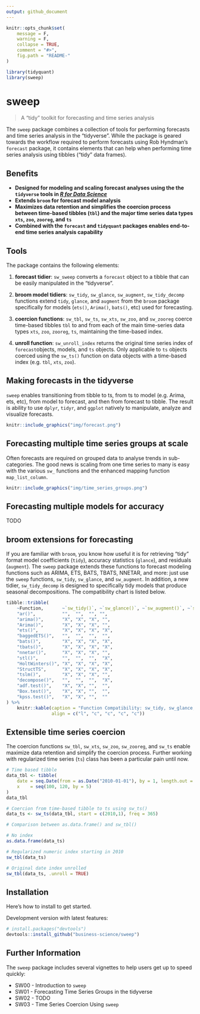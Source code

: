 ```yaml
---
output: github_document
---
```


<!-- README.md is generated from README.Rmd. Please edit that file -->

```r
knitr::opts_chunk$set(
    message = F, 
    warning = F,
    collapse = TRUE,
    comment = "#>",
    fig.path = "README-"
)
```

```r
library(tidyquant)
library(sweep)
```


# sweep

> A "tidy" toolkit for forecasting and time series analysis

The `sweep` package combines a collection of tools for performing forecasts and time series analysis in the "tidyverse". While the package is geared towards the workflow required to perform forecasts using Rob Hyndman's `forecast` package, it contains elements that can help when performing time series analysis using tibbles ("tidy" data frames). 

## Benefits

* __Designed for modeling and scaling forecast analyses using the the `tidyverse` tools in [_R for Data Science_](http://r4ds.had.co.nz/)__
* __Extends `broom` for forecast model analysis__
* __Maximizes data retention and simplifies the coercion process between time-based tibbles (`tbl`) and the major time series data types `xts`, `zoo`, `zooreg`, and `ts`__
* __Combined with the `forecast` and `tidyquant` packages enables end-to-end time series analysis capability__


## Tools

The package contains the following elements:

1. __forecast tidier__: `sw_sweep` converts a `forecast` object to a tibble that can be easily manipulated in the "tidyverse".

2. __broom model tidiers__: `sw_tidy`, `sw_glance`, `sw_augment`, `sw_tidy_decomp` functions extend `tidy`, `glance`, and `augment` from the `broom` package specifically for models (`ets()`, `Arima()`, `bats()`, etc) used for forecasting.

3. __coercion functions__: `sw_tbl`, `sw_ts`, `sw_xts`, `sw_zoo`, and `sw_zooreg` coerce time-based tibbles `tbl` to and from each of the main time-series data types `xts`, `zoo`, `zooreg`, `ts`, maintaining the time-based index.

4. __unroll function__: `sw_unroll_index` returns the original time series index of `forecast`objects, models, and `ts` objects. Only applicable to `ts` objects coerced using the `sw_ts()` function on data objects with a time-based index (e.g. `tbl`, `xts`, `zoo`). 


## Making forecasts in the tidyverse

`sweep` enables transitioning from tibble to ts, from ts to model (e.g. Arima, ets, etc), from model to forecast, and then from forecast to tibble. The result is ability to use `dplyr`, `tidyr`, and `ggplot` natively to manipulate, analyze and visualize forecasts.

```r
knitr::include_graphics("img/forecast.png")
```

## Forecasting multiple time series groups at scale

Often forecasts are required on grouped data to analyse trends in sub-categories. The good news is scaling from one time series to many is easy with the various `sw_` functions and the enhanced mapping function `map_list_column`.

```r
knitr::include_graphics("img/time_series_groups.png")
```

## Forecasting multiple models for accuracy

TODO

## broom extensions for forecasting

If you are familiar with `broom`, you know how useful it is for retrieving "tidy" format model coefficients (`tidy`), accuracy statistics (`glance`), and residuals (`augment`). The `sweep` package extends these functions to forecast modeling functions such as ARIMA, ETS, BATS, TBATS, NNETAR, and more: just use the `sweep` functions, `sw_tidy`, `sw_glance`, and `sw_augment`. In addition, a new tidier, `sw_tidy_decomp` is designed to specifically tidy models that produce seasonal decompositions. The compatibility chart is listed below.

```r
tibble::tribble(
    ~Function,       ~`sw_tidy()`, ~`sw_glance()`, ~`sw_augment()`, ~`sw_tidy_decomp()`,
    "ar()",          "",  "",  "", "",
    "arima()",       "X", "X", "X", "",
    "Arima()",       "X", "X", "X", "",
    "ets()",         "X", "X", "X", "X",
    "baggedETS()",   "",  "",  "",  "",
    "bats()",        "X", "X", "X", "X",
    "tbats()",       "X", "X", "X", "X",
    "nnetar()",      "X", "X", "X", "",
    "stl()",         "",  "",  "",  "X",
    "HoltWinters()", "X", "X", "X", "X",
    "StructTS",      "X", "X", "X", "X",
    "tslm()",        "X", "X", "X", "",
    "decompose()",   "",  "",  "",  "X",
    "adf.test()",    "X", "X", "",  "",
    "Box.test()",    "X", "X", "",  "",
    "kpss.test()",   "X", "X", "",  ""
) %>%
    knitr::kable(caption = "Function Compatibility: sw_tidy, sw_glance, sw_augment, sw_tidy_decomp",
                 align = c("l", "c", "c", "c", "c"))
```

## Extensible time series coercion

The coercion functions `sw_tbl`, `sw_xts`, `sw_zoo`, `sw_zooreg`, and `sw_ts` enable maximize data retention and simplify the coercion process. Further working with regularized time series (`ts`) class has been a particular pain until now. 

```r
# Time based tibble
data_tbl <- tibble(
    date = seq.Date(from = as.Date("2010-01-01"), by = 1, length.out = 5),
    x    = seq(100, 120, by = 5)
)
data_tbl

# Coercion from time-based tibble to ts using sw_ts()
data_ts <- sw_ts(data_tbl, start = c(2010,1), freq = 365)

# Comparison between as.data.frame() and sw_tbl()

# No index
as.data.frame(data_ts)

# Regularized numeric index starting in 2010
sw_tbl(data_ts)

# Original date index unrolled 
sw_tbl(data_ts, .unroll = TRUE)
```


## Installation

Here's how to install to get started.

Development version with latest features:

``` r
# install.packages("devtools")
devtools::install_github("business-science/sweep")
```

<!-- CRAN approved version: -->

<!-- ```{r, eval = FALSE} -->
<!-- install.packages("sweep") -->
<!-- ``` -->



## Further Information

The `sweep` package includes several vignettes to help users get up to speed quickly:

* SW00 - Introduction to `sweep`
* SW01 - Forecasting Time Series Groups in the tidyverse
* SW02 - TODO
* SW03 - Time Series Coercion Using `sweep`

<!-- See the [`tidyquant` vignettes](https://cran.r-project.org/package=tidyquant) for further details on the package. -->
